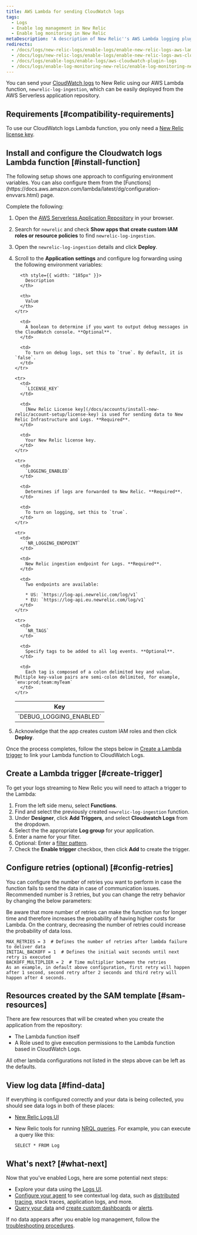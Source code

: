 ```yaml
---
title: AWS Lambda for sending CloudWatch logs
tags:
  - Logs
  - Enable log management in New Relic
  - Enable log monitoring in New Relic
metaDescription: 'A description of New Relic''s AWS Lambda logging plugin, and how to enable it and configure it.'
redirects:
  - /docs/logs/new-relic-logs/enable-logs/enable-new-relic-logs-aws-lambda
  - /docs/logs/new-relic-logs/enable-logs/enable-new-relic-logs-aws-cloudwatch
  - /docs/logs/enable-logs/enable-logs/aws-cloudwatch-plugin-logs
  - /docs/logs/enable-log-monitoring-new-relic/enable-log-monitoring-new-relic/aws-lambda-sending-cloudwatch-logs
---
```


You can send your [CloudWatch logs](https://docs.aws.amazon.com/AmazonCloudWatch/latest/logs/WhatIsCloudWatchLogs.html) to New Relic using our AWS Lambda function, `newrelic-log-ingestion`, which can be easily deployed from the AWS Serverless application repository.

## Requirements [#compatibility-requirements]

To use our CloudWatch logs Lambda function, you only need a [New Relic license key](/docs/accounts/install-new-relic/account-setup/license-key).

## Install and configure the Cloudwatch logs Lambda function [#install-function]

<Callout variant="tip">
  The following setup shows one approach to configuring environment variables. You can also configure them from the [Functions](https://docs.aws.amazon.com/lambda/latest/dg/configuration-envvars.html) page.
</Callout>

Complete the following:

1. Open the [AWS Serverless Application Repository](https://serverlessrepo.aws.amazon.com/applications "Link opens in a new window.") in your browser.
2. Search for `newrelic` and check **Show apps that create custom IAM roles or resource policies** to find `newrelic-log-ingestion`.
3. Open the `newrelic-log-ingestion` details and click **Deploy**.
4. Scroll to the **Application settings** and configure log forwarding using the following environment variables:

   <table>
     <thead>
       <tr>
         <th style={{ width: "200px" }}>
           Key
         </th>

         <th style={{ width: "185px" }}>
           Description
         </th>

         <th>
           Value
         </th>
       </tr>
     </thead>

     <tbody>
       <tr>
         <td>
           `DEBUG_LOGGING_ENABLED`
         </td>

         <td>
           A boolean to determine if you want to output debug messages in the CloudWatch console. **Optional**.
         </td>

         <td>
           To turn on debug logs, set this to `true`. By default, it is `false`.
         </td>
       </tr>
       
       <tr>
         <td>
           `LICENSE_KEY`
         </td>

         <td>
           [New Relic License key](/docs/accounts/install-new-relic/account-setup/license-key) is used for sending data to New Relic Infrastructure and Logs. **Required**.
         </td>

         <td>
           Your New Relic license key.
         </td>
       </tr>

       <tr>
         <td>
           `LOGGING_ENABLED`
         </td>

         <td>
           Determines if logs are forwarded to New Relic. **Required**.
         </td>

         <td>
           To turn on logging, set this to `true`.
         </td>
       </tr>

       <tr>
         <td>
           `NR_LOGGING_ENDPOINT`
         </td>

         <td>
           New Relic ingestion endpoint for Logs. **Required**.
         </td>

         <td>
           Two endpoints are available:

           * US: `https://log-api.newrelic.com/log/v1`
           * EU: `https://log-api.eu.newrelic.com/log/v1`
         </td>
       </tr>

       <tr>
         <td>
           `NR_TAGS`
         </td>

         <td>
           Specify tags to be added to all log events. **Optional**.
         </td>

         <td>
           Each tag is composed of a colon delimited key and value. Multiple key-value pairs are semi-colon delimited, for example, `env:prod;team:myTeam`
         </td>
       </tr>
     </tbody>
   </table>
5. Acknowledge that the app creates custom IAM roles and then click **Deploy**.

Once the process completes, follow the steps below in [Create a Lambda trigger](#create-trigger) to link your Lambda function to CloudWatch Logs.

## Create a Lambda trigger [#create-trigger]

To get your logs streaming to New Relic you will need to attach a trigger to the Lambda:

1. From the left side menu, select **Functions**.
2. Find and select the previously created `newrelic-log-ingestion` function.
3. Under **Designer**, click **Add Triggers**, and select **Cloudwatch Logs** from the dropdown.
4. Select the the appropriate **Log group** for your application.
5. Enter a name for your filter.
6. Optional: Enter a [filter pattern](https://docs.aws.amazon.com/AmazonCloudWatch/latest/logs/FilterAndPatternSyntax.html).
7. Check the **Enable trigger** checkbox, then click **Add** to create the trigger.

## Configure retries (optional) [#config-retries]

You can configure the number of retries you want to perform in case the function fails to send the data in case of communication issues. Recommended number is 3 retries, but you can change the retry behavior by changing the below parameters:

<Callout variant="tip">
  Be aware that more number of retries can make the function run for longer time and therefore increases the probability of having higher costs for Lambda. On the contrary, decreasing the number of retries could increase the probability of data loss.
</Callout>

```
MAX_RETRIES = 3  # Defines the number of retries after lambda failure to deliver data
INITIAL_BACKOFF = 1  # Defines the initial wait seconds until next retry is executed
BACKOFF_MULTIPLIER = 2  # Time multiplier between the retries
As an example, in default above configuration, first retry will happen after 1 second, second retry after 2 seconds and third retry will happen after 4 seconds.
```

## Resources created by the SAM template [#sam-resources]

There are few resources that will be created when you create the application from the repository:

* The Lambda function itself
* A Role used to give execution permissions to the Lambda function based in CloudWatch Logs.

All other lambda configurations not listed in the steps above can be left as the defaults.

## View log data [#find-data]

If everything is configured correctly and your data is being collected, you should see data logs in both of these places:

* [New Relic Logs UI](https://one.newrelic.com/launcher/logger.log-launcher)
* New Relic tools for running [NRQL queries](/docs/query-data/nrql-new-relic-query-language/getting-started/introduction-nrql). For example, you can execute a query like this:

  ```
  SELECT * FROM Log
  ```

## What's next? [#what-next]

Now that you've enabled Logs, here are some potential next steps:

* Explore your data using the [Logs UI](/docs/explore-your-data-new-relic-logs-ui).
* [Configure your agent](/docs/logs/new-relic-logs/enable-logs-context/enable-logs-context-apm-agents) to see contextual log data, such as [distributed tracing](/docs/understand-dependencies/distributed-tracing/get-started/introduction-distributed-tracing), stack traces, application logs, and more.
* [Query your data](/docs/using-new-relic/data/understand-data/query-new-relic-data) and [create custom dashboards](/docs/dashboards/new-relic-one-dashboards/get-started/introduction-new-relic-one-dashboards) or [alerts](/docs/alerts/new-relic-alerts/configuring-alert-policies/create-edit-or-find-alert-policy).

If no data appears after you enable log management, follow the [troubleshooting procedures](/docs/logs/new-relic-logs/troubleshooting/no-data-appears-logs).
